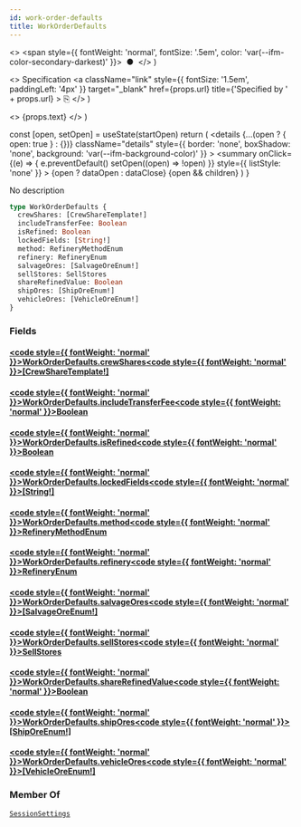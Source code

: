 ```yaml
---
id: work-order-defaults
title: WorkOrderDefaults
---
```


  <>
    <span style={{ fontWeight: 'normal', fontSize: '.5em', color: 'var(--ifm-color-secondary-darkest)' }}>
      &nbsp;●&nbsp;
    </span>
  </>
)

  <>
    Specification
    <a
      className="link"
      style={{ fontSize: '1.5em', paddingLeft: '4px' }}
      target="_blank"
      href={props.url}
      title={'Specified by ' + props.url}
    >
      ⎘
    </a>
  </>
)

  <>
    <span className={props.class}>{props.text}</span>
  </>
)


  const [open, setOpen] = useState(startOpen)
  return (
    <details
      {...(open ? { open: true } : {})}
      className="details"
      style={{ border: 'none', boxShadow: 'none', background: 'var(--ifm-background-color)' }}
    >
      <summary
        onClick={(e) => {
          e.preventDefault()
          setOpen((open) => !open)
        }}
        style={{ listStyle: 'none' }}
      >
        {open ? dataOpen : dataClose}
      </summary>
      {open && children}
    </details>
  )
}

No description

```graphql
type WorkOrderDefaults {
  crewShares: [CrewShareTemplate!]
  includeTransferFee: Boolean
  isRefined: Boolean
  lockedFields: [String!]
  method: RefineryMethodEnum
  refinery: RefineryEnum
  salvageOres: [SalvageOreEnum!]
  sellStores: SellStores
  shareRefinedValue: Boolean
  shipOres: [ShipOreEnum!]
  vehicleOres: [VehicleOreEnum!]
}
```

### Fields

#### [<code style={{ fontWeight: 'normal' }}>WorkOrderDefaults.<b>crewShares</b></code>](#)<Bullet />[<code style={{ fontWeight: 'normal' }}><b>[CrewShareTemplate!]</b></code>](/api/types/objects/crew-share-template.mdx) <Badge class="badge badge--secondary " text="list"/> <Badge class="badge badge--secondary " text="object"/>

#### [<code style={{ fontWeight: 'normal' }}>WorkOrderDefaults.<b>includeTransferFee</b></code>](#)<Bullet />[<code style={{ fontWeight: 'normal' }}><b>Boolean</b></code>](/api/types/scalars/boolean.mdx) <Badge class="badge badge--secondary " text="scalar"/>

#### [<code style={{ fontWeight: 'normal' }}>WorkOrderDefaults.<b>isRefined</b></code>](#)<Bullet />[<code style={{ fontWeight: 'normal' }}><b>Boolean</b></code>](/api/types/scalars/boolean.mdx) <Badge class="badge badge--secondary " text="scalar"/>

#### [<code style={{ fontWeight: 'normal' }}>WorkOrderDefaults.<b>lockedFields</b></code>](#)<Bullet />[<code style={{ fontWeight: 'normal' }}><b>[String!]</b></code>](/api/types/scalars/string.mdx) <Badge class="badge badge--secondary " text="list"/> <Badge class="badge badge--secondary " text="scalar"/>

#### [<code style={{ fontWeight: 'normal' }}>WorkOrderDefaults.<b>method</b></code>](#)<Bullet />[<code style={{ fontWeight: 'normal' }}><b>RefineryMethodEnum</b></code>](/api/types/enums/refinery-method-enum.mdx) <Badge class="badge badge--secondary " text="enum"/>

#### [<code style={{ fontWeight: 'normal' }}>WorkOrderDefaults.<b>refinery</b></code>](#)<Bullet />[<code style={{ fontWeight: 'normal' }}><b>RefineryEnum</b></code>](/api/types/enums/refinery-enum.mdx) <Badge class="badge badge--secondary " text="enum"/>

#### [<code style={{ fontWeight: 'normal' }}>WorkOrderDefaults.<b>salvageOres</b></code>](#)<Bullet />[<code style={{ fontWeight: 'normal' }}><b>[SalvageOreEnum!]</b></code>](/api/types/enums/salvage-ore-enum.mdx) <Badge class="badge badge--secondary " text="list"/> <Badge class="badge badge--secondary " text="enum"/>

#### [<code style={{ fontWeight: 'normal' }}>WorkOrderDefaults.<b>sellStores</b></code>](#)<Bullet />[<code style={{ fontWeight: 'normal' }}><b>SellStores</b></code>](/api/types/objects/sell-stores.mdx) <Badge class="badge badge--secondary " text="object"/>

#### [<code style={{ fontWeight: 'normal' }}>WorkOrderDefaults.<b>shareRefinedValue</b></code>](#)<Bullet />[<code style={{ fontWeight: 'normal' }}><b>Boolean</b></code>](/api/types/scalars/boolean.mdx) <Badge class="badge badge--secondary " text="scalar"/>

#### [<code style={{ fontWeight: 'normal' }}>WorkOrderDefaults.<b>shipOres</b></code>](#)<Bullet />[<code style={{ fontWeight: 'normal' }}><b>[ShipOreEnum!]</b></code>](/api/types/enums/ship-ore-enum.mdx) <Badge class="badge badge--secondary " text="list"/> <Badge class="badge badge--secondary " text="enum"/>

#### [<code style={{ fontWeight: 'normal' }}>WorkOrderDefaults.<b>vehicleOres</b></code>](#)<Bullet />[<code style={{ fontWeight: 'normal' }}><b>[VehicleOreEnum!]</b></code>](/api/types/enums/vehicle-ore-enum.mdx) <Badge class="badge badge--secondary " text="list"/> <Badge class="badge badge--secondary " text="enum"/>

### Member Of

[`SessionSettings`](/api/types/objects/session-settings.mdx) <Badge class="badge badge--secondary badge--relation" text="object"/>
